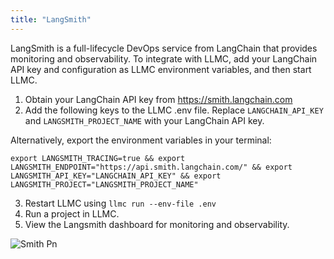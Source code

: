 ```yaml
---
title: "LangSmith"
---
```


LangSmith is a full-lifecycle DevOps service from LangChain that provides monitoring and observability. To integrate with LLMC, add your LangChain API key and configuration as LLMC environment variables, and then start LLMC.

1. Obtain your LangChain API key from https://smith.langchain.com
2. Add the following keys to the LLMC .env file. Replace `LANGCHAIN_API_KEY` and `LANGSMITH_PROJECT_NAME` with your LangChain API key.

Alternatively, export the environment variables in your terminal:

`export LANGSMITH_TRACING=true && export LANGSMITH_ENDPOINT="https://api.smith.langchain.com/" && export LANGSMITH_API_KEY="LANGCHAIN_API_KEY" && export LANGSMITH_PROJECT="LANGSMITH_PROJECT_NAME"`

3. Restart LLMC using `llmc run --env-file .env`
4. Run a project in LLMC.
5. View the Langsmith dashboard for monitoring and observability.

![Smith Pn](/images/smith.png)